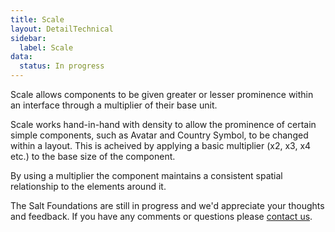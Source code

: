 ```yaml
---
title: Scale
layout: DetailTechnical
sidebar:
  label: Scale
data:
  status: In progress
---
```


Scale allows components to be given greater or lesser prominence within an interface through a multiplier of their base unit.

Scale works hand-in-hand with density to allow the prominence of certain simple components, such as Avatar and Country Symbol, to be changed within a layout. This is acheived by applying a basic multiplier (x2, x3, x4 etc.) to the base size of the component.

By using a multiplier the component maintains a consistent spatial relationship to the elements around it.

<Callout title="Have some feedback?">

The Salt Foundations are still in progress and we'd appreciate your thoughts and feedback. If you have any comments or questions please [contact us](../support-and-contributions/index).

</Callout>
